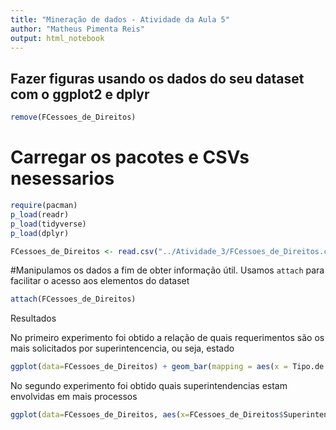 ```yaml
---
title: "Mineração de dados - Atividade da Aula 5"
author: "Matheus Pimenta Reis"
output: html_notebook
---
```


## Fazer figuras usando os dados do seu dataset com o ggplot2 e dplyr
```r
remove(FCessoes_de_Direitos)
```


# Carregar os pacotes e CSVs nesessarios
```r

require(pacman)
p_load(readr)
p_load(tidyverse)
p_load(dplyr)

FCessoes_de_Direitos <- read.csv("../Atividade_3/FCessoes_de_Direitos.csv")

```

#Manipulamos os dados a fim de obter informação útil.
Usamos `attach` para facilitar o acesso aos elementos do dataset
```r
attach(FCessoes_de_Direitos)
```

Resultados

No primeiro experimento foi obtido a relação de quais requerimentos são os mais solicitados por superintencencia, ou seja, estado
```r
ggplot(data=FCessoes_de_Direitos) + geom_bar(mapping = aes(x = Tipo.de.requerimento ,y = Superintendencia, color=Superintendencia),stat = "identity")  + coord_flip()
```


No segundo experimento foi obtido quais superintendencias estam envolvidas em mais processos
```r

ggplot(data=FCessoes_de_Direitos, aes(x=FCessoes_de_Direitos$Superintendencia))+geom_bar() + coord_flip()
```

